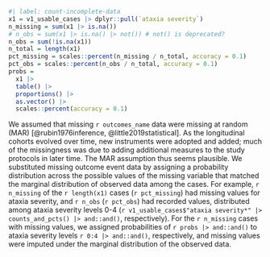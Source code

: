 
```r
#| label: count-incomplete-data
x1 = v1_usable_cases |> dplyr::pull(`ataxia severity`)
n_missing = sum(x1 |> is.na())
# n_obs = sum(x1 |> is.na() |> not()) # not() is deprecated?
n_obs = sum(!is.na(x1))
n_total = length(x1)
pct_missing = scales::percent(n_missing / n_total, accuracy = 0.1)
pct_obs = scales::percent(n_obs / n_total, accuracy = 0.1)
probs =
  x1 |>
  table() |>
  proportions() |>
  as.vector() |>
  scales::percent(accuracy = 0.1)

```

We assumed that missing `r outcomes_name` data
were missing at random (MAR)
[@rubin1976inference, @little2019statistical].
As the longitudinal cohorts evolved over time,
new instruments were adopted and added;
much of the missingness was due to
adding additional measures to the study protocols in later time.
The MAR assumption thus seems plausible.
We substituted missing outcome event data
by assigning a probability distribution across the
possible values of the missing variable
that matched the marginal distribution of observed data
among the cases.
For example,
`r n_missing` of the `r length(x1)` cases (`r pct_missing`)
had missing values for ataxia severity,
and `r n_obs` (`r pct_obs`) had recorded values,
distributed among ataxia severity levels 0-4
(`r v1_usable_cases$"ataxia severity*" |> counts_and_pcts() |> and::and()`,
respectively).
For the `r n_missing` cases with missing values,
we assigned probabilities of `r probs |> and::and()`
to ataxia severity levels `r 0:4 |> and::and()`, respectively,
and missing values were imputed under the marginal distribution
of the observed data.
